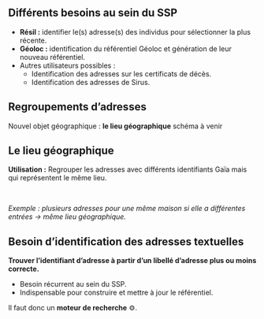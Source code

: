 ## Différents besoins au sein du SSP

- [**Résil :**]{.red2} identifier le(s) adresse(s) des individus pour sélectionner la plus récente.  
- **Géoloc :** identification du référentiel Géoloc et génération de leur nouveau référentiel.  
- Autres utilisateurs possibles :  
    - Identification des adresses sur les certificats de décès.  
    - Identification des adresses de Sirus.  

## Regroupements d'adresses

Nouvel objet géographique :  [**le lieu géographique**]{.green2}
<!-- Explication schéma lieu géographique. -->
schéma à venir

## Le lieu géographique

[**Utilisation :**]{.blue2} Regrouper les adresses avec différents identifiants Gaïa mais qui représentent le même lieu. 

<br>

*Exemple : plusieurs adresses pour une même maison si elle a différentes entrées → même lieu géographique.*

## Besoin d'identification des adresses textuelles

[**Trouver l'identifiant d'adresse à partir d'un libellé d'adresse plus ou moins correcte.**]{.green2}

- Besoin récurrent au sein du SSP.
- Indispensable pour construire et mettre à jour le référentiel.

Il faut donc un [**moteur de recherche**]{.blue2} ⚙️.